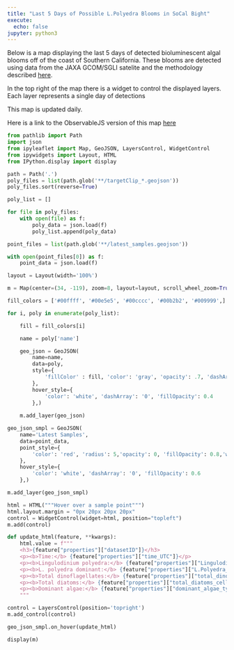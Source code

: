 ```yaml
---
title: "Last 5 Days of Possible L.Polyedra Blooms in SoCal Bight"
execute: 
  echo: false
jupyter: python3
---
```


Below is a map displaying the last 5 days of detected bioluminescent algal blooms off of the coast of Southern California. These blooms are detected using data from the JAXA GCOM/SGLI satelite and the methodology described [here](methods.qmd).

In the top right of the map there is a widget to control the displayed layers. Each layer represents a single day of detections

This map is updated daily.

Here is a link to the ObservableJS version of this map [here](map_ojs.qmd)

```python
from pathlib import Path
import json
from ipyleaflet import Map, GeoJSON, LayersControl, WidgetControl
from ipywidgets import Layout, HTML
from IPython.display import display

path = Path('.')
poly_files = list(path.glob('**/targetClip_*.geojson'))
poly_files.sort(reverse=True)

poly_list = []

for file in poly_files:
    with open(file) as f:
        poly_data = json.load(f)
        poly_list.append(poly_data)

point_files = list(path.glob('**/latest_samples.geojson'))

with open(point_files[0]) as f:
    point_data = json.load(f)

layout = Layout(width='100%')

m = Map(center=(34, -119), zoom=8, layout=layout, scroll_wheel_zoom=True)

fill_colors = ['#00ffff', '#00e5e5', '#00cccc', '#00b2b2', '#009999',]

for i, poly in enumerate(poly_list):

    fill = fill_colors[i]

    name = poly['name']

    geo_json = GeoJSON(
        name=name,
        data=poly,
        style={
            'fillColor' : fill, 'color': 'gray', 'opacity': .7, 'dashArray': '0', 'fillOpacity': 0.5, 'weight': 1
        },
        hover_style={
            'color': 'white', 'dashArray': '0', 'fillOpacity': 0.4
        },)
    
    m.add_layer(geo_json)

geo_json_smpl = GeoJSON(
    name='Latest Samples',
    data=point_data,
    point_style={
        'color': 'red', 'radius': 5,'opacity': 0, 'fillOpacity': 0.8,'weight': 0.5
    },
    hover_style={
        'color': 'white', 'dashArray': '0', 'fillOpacity': 0.6
    },)

m.add_layer(geo_json_smpl)

html = HTML("""Hover over a sample point""")
html.layout.margin = "0px 20px 20px 20px"
control = WidgetControl(widget=html, position="topleft")
m.add(control)

def update_html(feature, **kwargs):
    html.value = f"""
    <h3>{feature["properties"]["datasetID"]}</h3>
    <p><b>Time:</b> {feature["properties"]["time_UTC"]}</p>
    <p><b>Lingulodinium polyedra:</b> {feature["properties"]["Lingulodinium_polyedra_cells/L"]}</p>
    <p><b>L. polyedra dominant:</b> {feature["properties"]["L.Polyedra_dominant"]}</p>
    <p><b>Total dinoflagellates:</b> {feature["properties"]["total_dinoflagellates_cells/L"]}</p>
    <p><b>Total diatoms:</b> {feature["properties"]["total_diatoms_cells/L"]}</p>
    <p><b>Dominant algae:</b> {feature["properties"]["dominant_algae_type"]}</p>
    """

control = LayersControl(position='topright')
m.add_control(control)

geo_json_smpl.on_hover(update_html)

display(m)
```